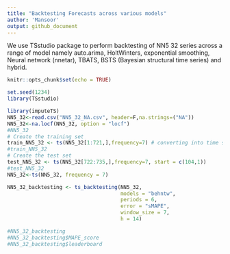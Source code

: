 ```yaml
---
title: "Backtesting Forecasts across various models"
author: 'Mansoor'
output: github_document
---
```

We use TSstudio package to perform backtesting of NN5 32 series across a range of model namely auto.arima, HoltWinters, exponential smoothing, Neural network (nnetar), TBATS, BSTS (Bayesian structural time series) and hybrid.

```r
knitr::opts_chunk$set(echo = TRUE)
```


```r
set.seed(1234)
library(TSstudio)
```

```r
library(imputeTS)
NN5_32<-read.csv("NN5_32_NA.csv", header=F,na.strings=("NA"))
NN5_32<-na.locf(NN5_32, option = "locf")
#NN5_32
# Create the training set
train_NN5_32 <- ts(NN5_32[1:721,],frequency=7) # converting into time series as well
#train_NN5_32
# Create the test set
test_NN5_32 <- ts(NN5_32[722:735,],frequency=7, start = c(104,1))
#test_NN5_32
NN5_32<-ts(NN5_32, frequency = 7)
```

```r
NN5_32_backtesting <- ts_backtesting(NN5_32, 
                                     models = "behntw", 
                                     periods = 6, 
                                     error = "sMAPE", 
                                     window_size = 7, 
                                     h = 14)

#NN5_32_backtesting
#NN5_32_backtesting$MAPE_score
#NN5_32_backtesting$leaderboard

```


